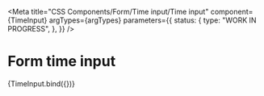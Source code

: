 
<Meta
  title="CSS Components/Form/Time input/Time input"
  component={TimeInput}
  argTypes={argTypes}
  parameters={{
    status: {
      type: "WORK IN PROGRESS",
    },
  }}
/>

# Form time input

<Canvas>
  <Story name="Time input" args={defaultArgs}>
    {TimeInput.bind({})}
  </Story>
</Canvas>

<ArgsTable story="Time input" />
